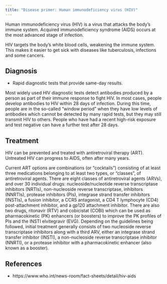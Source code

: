 ```yaml
---
title: "Disease primer: Human immunodeficiency virus (HIV)"
---
```


Human immunodeficiency virus (HIV) is a virus that attacks the body’s immune system. Acquired immunodeficiency syndrome (AIDS) occurs at the most advanced stage of infection.

HIV targets the body’s white blood cells, weakening the immune system. This makes it easier to get sick with diseases like tuberculosis, infections and some cancers.

## Diagnosis

* Rapid diagnostic tests that provide same-day results.

Most widely used HIV diagnostic tests detect antibodies produced by a person as part of their immune response to fight HIV.
In most cases, people develop antibodies to HIV within 28 days of infection.
During this time, people are in the so-called “window period” when they have low levels of antibodies which cannot be detected by many rapid tests, but they may still transmit HIV to others.
People who have had a recent high-risk exposure and test negative can have a further test after 28 days.

## Treatment

HIV can be prevented and treated with antiretroviral therapy (ART). Untreated HIV can progress to AIDS, often after many years.

Current ART options are combinations (or "cocktails") consisting of at least three medications belonging to at least two types, or "classes", of antiretroviral agents.
There are eight classes of antiretroviral agents (ARVs), and over 30 individual drugs: nucleoside/nucleotide reverse transcriptase inhibitors (NRTIs), non-nucleoside reverse transcriptase, inhibitors (NNRTIs), protease inhibitors (PIs), integrase strand transfer inhibitors (INSTIs), a fusion inhibitor, a CCR5 antagonist, a CD4 T lymphocyte (CD4) post-attachment inhibitor, and a gp120 attachment inhibitor.
There are also two drugs, ritonavir (RTV) and cobicistat (COBI) which can be used as pharmacokinetic (PK) enhancers (or boosters) to improve the PK profiles of PIs and the INSTI elvitegravir (EVG).
Depending on the guidelines being followed, initial treatment generally consists of two nucleoside reverse transcriptase inhibitors along with a third ARV, either an integrase strand transfer inhibitor (INSTI), a non-nucleoside reverse transcriptase inhibitor (NNRTI), or a protease inhibitor with a pharmacokinetic enhancer (also known as a booster).

## References

* https://www.who.int/news-room/fact-sheets/detail/hiv-aids
